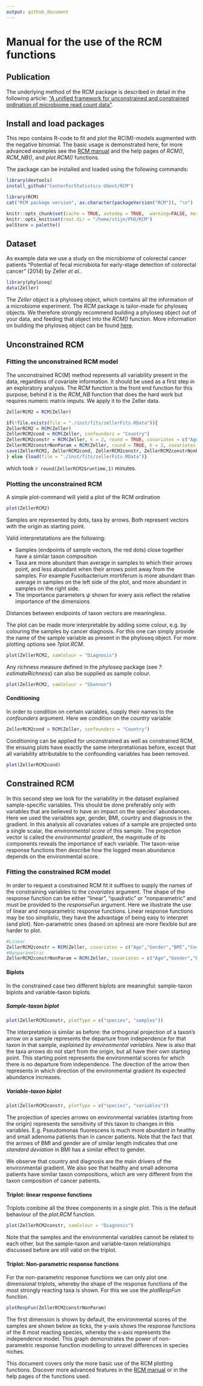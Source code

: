 ```yaml
---
output: github_document
---
```


# Manual for the use of the RCM functions

## Publication

The underlying method of the RCM package is described in detail in the following article: ["A unified framework for unconstrained and constrained ordination of microbiome read count data"](https://journals.plos.org/plosone/article?id=10.1371/journal.pone.0205474).

## Install and load packages

This repo contains R-code to fit and plot the RC(M)-models augmented with the negative binomial. The basic usage is demonstrated here, for more advanced examples see the [RCM manual](http://users.ugent.be/~shawinke/RCMmanual) and the help pages of _RCM()_, *RCM_NB()*, and _plot.RCM()_ functions.

The package can be installed and loaded using the following commands:

```r
library(devtools)
install_github("CenterForStatistics-UGent/RCM")
```

```r
library(RCM)
cat("RCM package version", as.character(packageVersion("RCM")), "\n")
```


```r
knitr::opts_chunk$set(cache = TRUE, autodep = TRUE,  warning=FALSE, message=FALSE, echo=TRUE, eval=TRUE, tidy = TRUE, fig.width = 9, fig.height = 6, purl=TRUE, fig.show = "hold", cache.lazy = FALSE, fig.path = "README_figs/README-")
knitr::opts_knit$set(root.dir = "/home/stijn/PhD/RCM")
palStore = palette()
```

## Dataset

As example data we use a study on the microbiome of colorectal cancer patients "Potential of fecal microbiota for early-stage detection of colorectal cancer" (2014) by Zeller _et al._.

```r
library(phyloseq)
data(Zeller)
```

The _Zeller_ object is a phyloseq object, which contains all the information of a microbiome experiment. The _RCM_ package is tailor-made for phyloseq objects. We therefore strongly recommend building a phyloseq object out of your data, and feeding that object into the _RCM()_ function. More information on building the phyloseq object can be found [here](http://joey711.github.io/phyloseq/import-data.html).

## Unconstrained RCM

### Fitting the unconstrained RCM model

The unconstrained RC(M) method represents all variability present in the data, regardless of covariate information. It should be used as a first step in an exploratory analysis. The _RCM_ function is the front end function for this purpose, behind it is the *RCM_NB* function that does the hard work but requires numeric matrix imputs. We apply it to the Zeller data.

```r
ZellerRCM2 = RCM(Zeller)
```

```r
if(!file.exists(file = "./inst/fits/zellerFits.RData")){
ZellerRCM2 = RCM(Zeller)
ZellerRCM2cond = RCM(Zeller, confounders = "Country")
ZellerRCM2constr = RCM(Zeller, k = 2, round = TRUE, covariates = c("Age","Gender","BMI","Country", "Diagnosis"), responseFun = "linear")
ZellerRCM2constrNonParam = RCM(Zeller, round = TRUE, k = 2, covariates = c("Age","Gender","BMI","Country", "Diagnosis"), responseFun = "nonparametric")
save(ZellerRCM2, ZellerRCM2cond, ZellerRCM2constr, ZellerRCM2constrNonParam, file = "./inst/fits/zellerFits.RData")
} else {load(file = "./inst/fits/zellerFits.RData")}
```

which took `r round(ZellerRCM2$runtime,1)` minutes.

### Plotting the unconstrained RCM

A simple plot-command will yield a plot of the RCM ordination

```r
plot(ZellerRCM2)
```

Samples are represented by dots, taxa by arrows. Both represent vectors with the origin as starting point.

Valid interpretatations are the following:

 - Samples (endpoints of sample vectors, the red dots) close together have a similar taxon composition
 - Taxa are more abundant than average in samples to which their arrows point, and less abundant when their arrows point away from the samples. For example Fusobacterium mortiferum is more abundant than average in samples on the left side of the plot, and more abundant in samples on the right side.
 - The importance parameters $\psi$ shown for every axis reflect the relative importance of the dimensions
 
Distances between endpoints of taxon vectors are meaningless.

The plot can be made more interpretable by adding some colour, e.g. by colouring the samples by cancer diagnosis. For this one can simply provide the name of the sample variable as present in the phyloseq object. For more plotting options see _?plot.RCM_.

```r
plot(ZellerRCM2, samColour = "Diagnosis")
```

Any richness measure defined in the _phyloseq_ package (see _?estimateRichness_) can also be supplied as sample colour.

```r
plot(ZellerRCM2, samColour = "Shannon")
```

#### Conditioning

In order to condition on certain variables, supply their names to the _confounders_ argument. Here we condition on the _country_ variable

```r
ZellerRCM2cond = RCM(Zeller, confounders = "Country")
```

Conditioning can be applied for unconstrained as well as constrained RCM, the ensuing plots have exactly the same interpretationas before, except that all variability attributable to the confounding variables has been removed.

```r
plot(ZellerRCM2cond)
```

## Constrained RCM

In this second step we look for the variability in the dataset explained sample-specific variables. This should be done preferably only with variables that are believed to have an impact on the species' abundances. Here we used the variables age, gender, BMI, country and diagnosis in the gradient.
In this analysis all covariates values of a sample are projected onto a single scalar, the _environmental score_ of this sample. The projection vector is called the _environmental gradient_, the magnitude of its components reveals the importance of each variable. The taxon-wise response functions then describe how the logged mean abundance depends on the environmental score.

### Fitting the constrained RCM model

In order to request a constrained RCM fit it suffises to supply the names of the constraining variables to the _covariates_ argument. The shape of the response function can be either "linear", "quadratic" or "nonparametric" and must be provided to the _responseFun_ argument. Here we illustrate the use of linear and nonparametric response functions. Linear response functions may be too simplistic, they have the advantage of being easy to interpret (and plot). Non-parametric ones (based on splines) are more flexible but are harder to plot.

```r
#Linear
ZellerRCM2constr = RCM(Zeller, covariates = c("Age","Gender","BMI","Country", "Diagnosis"), responseFun = "linear")
#Nonparametric
ZellerRCM2constrNonParam = RCM(Zeller, covariates = c("Age","Gender","BMI","Country", "Diagnosis"), responseFun = "nonparametric")
```

#### Biplots

In the constrained case two different biplots are meaningful: sample-taxon biplots and variable-taxon biplots.

##### Sample-taxon biplot

```r
plot(ZellerRCM2constr, plotType = c("species", "samples"))
```

The interpretation is similar as before: the orthogonal projection of a taxon's arrow on a sample represents the departure from independence for that taxon in that sample, _explained by environmental variables_. New is also that the taxa arrows do not start from the origin, but all have their own starting point. This starting point represents the environmental scores for which there is no departure from independence. The direction of the arrow then represents in which direction of the environmental gradient its expected abundance increases.

##### Variable-taxon biplot

```r
plot(ZellerRCM2constr, plotType = c("species", "variables"))
```

The projection of species arrows on environmental variables (starting from the origin) represents the sensitivity of this taxon to changes in this variables. E.g. Pseudomonas fluorescens is much more abundant in healthy and small adenoma patients than in cancer patients. Note that the fact that the arrows of BMI and gender are of similar length indicates that one _standard deviation_ in BMI has a similar effect to gender.

We observe that country and diagnosis are the main drivers of the environmental gradient. We also see that healthy and small adenoma patients have similar taxon compositions, which are very different from the taxon composition of cancer patients.

#### Triplot: linear response functions

Triplots combine all the three components in a single plot. This is the default behaviour of the _plot.RCM_ function.

```r
plot(ZellerRCM2constr, samColour = "Diagnosis")
```

Note that the samples and the environmental variables cannot be related to each other, but the sample-taxon and variable-taxon relationships discussed before are still valid on the triplot.

#### Triplot: Non-parametric response functions

For the non-parametric response functions we can only plot one dimensional triplots, whereby the shape of the response functions of the most strongly reacting taxa is shown. For this we use the _plotRespFun_ function.

```r
plotRespFun(ZellerRCM2constrNonParam)
```

The first dimension is shown by default, the environmental scores of the samples are shown below as ticks, the y-axis shows the response functions of the 8 most reacting species, whereby the x-axis represents the independence model. This graph demonstrates the power of non-parametric response function modelling to unravel differences in species niches.

This document covers only the more basic use of the RCM plotting functions. Discover more advanced features in the [RCM manual](http://users.ugent.be/~shawinke/RCMmanual) or in the help pages of the functions used.
